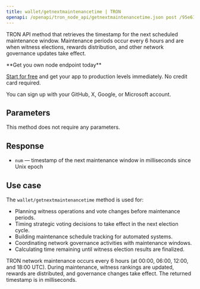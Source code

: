 ---
title: wallet/getnextmaintenancetime | TRON
openapi: /openapi/tron_node_api/getnextmaintenancetime.json post /95e61622bf6a8af293978377718e3b77/wallet/getnextmaintenancetime
---

TRON API method that retrieves the timestamp for the next scheduled maintenance window. Maintenance periods occur every 6 hours and are when witness elections, rewards distribution, and other network governance updates take effect.

<Check>
**Get you own node endpoint today**

[Start for free](https://console.chainstack.com/) and get your app to production levels immediately. No credit card required.

You can sign up with your GitHub, X, Google, or Microsoft account.
</Check>

## Parameters

This method does not require any parameters.

## Response

* `num` — timestamp of the next maintenance window in milliseconds since Unix epoch

## Use case

The `wallet/getnextmaintenancetime` method is used for:

* Planning witness operations and vote changes before maintenance periods.
* Timing strategic voting decisions to take effect in the next election cycle.
* Building maintenance schedule tracking for automated systems.
* Coordinating network governance activities with maintenance windows.
* Calculating time remaining until witness election results are finalized.

<Note>
TRON network maintenance occurs every 6 hours (at 00:00, 06:00, 12:00, and 18:00 UTC). During maintenance, witness rankings are updated, rewards are distributed, and governance changes take effect. The returned timestamp is in milliseconds.
</Note>